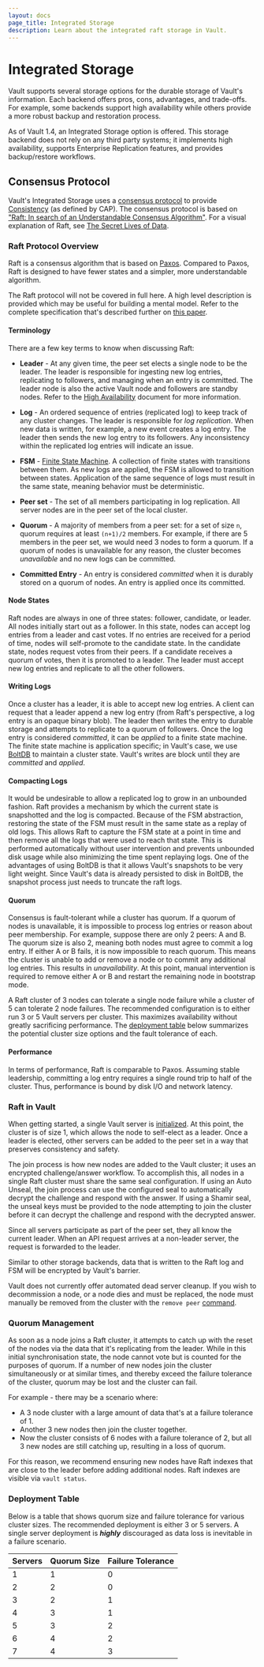 ```yaml
---
layout: docs
page_title: Integrated Storage
description: Learn about the integrated raft storage in Vault.
---
```


# Integrated Storage

Vault supports several storage options for the durable storage of Vault's
information. Each backend offers pros, cons, advantages, and trade-offs. For
example, some backends support high availability while others provide a more
robust backup and restoration process.

As of Vault 1.4, an Integrated Storage option is offered. This storage backend
does not rely on any third party systems; it implements high availability,
supports Enterprise Replication features, and provides backup/restore workflows.

## Consensus Protocol

Vault's Integrated Storage uses a [consensus
protocol](<https://en.wikipedia.org/wiki/Consensus_(computer_science)>) to provide
[Consistency](https://en.wikipedia.org/wiki/CAP_theorem) (as defined by CAP).
The consensus protocol is based on ["Raft: In search of an Understandable
Consensus Algorithm"](https://raft.github.io/raft.pdf). For a visual explanation
of Raft, see [The Secret Lives of Data](http://thesecretlivesofdata.com/raft).

### Raft Protocol Overview

Raft is a consensus algorithm that is based on
[Paxos](https://en.wikipedia.org/wiki/Paxos_%28computer_science%29). Compared
to Paxos, Raft is designed to have fewer states and a simpler, more
understandable algorithm.

The Raft protocol will not be covered in full here. A high level description is 
provided which may be useful for building a mental model. Refer to the 
complete specification that's described further on [this paper](https://raft.github.io/raft.pdf).

#### Terminology

There are a few key terms to know when discussing Raft:

- **Leader** - At any given time, the peer set elects a single node to be the leader.
The leader is responsible for ingesting new log entries, replicating to followers,
and managing when an entry is committed. The leader node is also the active Vault node and followers are standby nodes. Refer to the [High Availability](/docs/internals/high-availability#design-overview) document for more information.

- **Log** - An ordered sequence of entries (replicated log) to keep track of any cluster changes. The leader is responsible for _log replication_. When new data is written, for example, a new event creates a log entry. The leader then sends the new log entry to its followers. Any inconsistency within the replicated log entries will indicate an issue.

- **FSM** - [Finite State Machine](https://en.wikipedia.org/wiki/Finite-state_machine).
  A collection of finite states with transitions between them. As new logs
  are applied, the FSM is allowed to transition between states. Application of the
  same sequence of logs must result in the same state, meaning behavior must be deterministic.

- **Peer set** - The set of all members participating in log replication. All server nodes are in the peer set of the local cluster.

- **Quorum** - A majority of members from a peer set: for a set of size `n`,
  quorum requires at least `(n+1)/2` members. For example, if there are 5 members
  in the peer set, we would need 3 nodes to form a quorum. If a quorum of nodes is
  unavailable for any reason, the cluster becomes _unavailable_ and no new logs
  can be committed.

- **Committed Entry** - An entry is considered _committed_ when it is durably stored
  on a quorum of nodes. An entry is applied once its committed.

#### Node States

Raft nodes are always in one of three states: follower, candidate, or leader. All
nodes initially start out as a follower. In this state, nodes can accept log entries
from a leader and cast votes. If no entries are received for a period of time, nodes
will self-promote to the candidate state. In the candidate state, nodes request votes from their peers. If a candidate receives a quorum of votes, then it is promoted to a leader. The leader must accept new log entries and replicate to all the other followers.

#### Writing Logs

Once a cluster has a leader, it is able to accept new log entries. A client can
request that a leader append a new log entry (from Raft's perspective, a log entry
is an opaque binary blob). The leader then writes the entry to durable storage and
attempts to replicate to a quorum of followers. Once the log entry is considered
_committed_, it can be _applied_ to a finite state machine. The finite state machine
is application specific; in Vault's case, we use
[BoltDB](https://github.com/etcd-io/bbolt) to maintain a cluster state. Vault's writes
are block until they are _committed_ and _applied_.

#### Compacting Logs

It would be undesirable to allow a replicated log to grow in an unbounded
fashion. Raft provides a mechanism by which the current state is snapshotted and the
log is compacted. Because of the FSM abstraction, restoring the state of the FSM must
result in the same state as a replay of old logs. This allows Raft to capture the FSM
state at a point in time and then remove all the logs that were used to reach that
state. This is performed automatically without user intervention and prevents unbounded
disk usage while also minimizing the time spent replaying logs. One of the advantages of
using BoltDB is that it allows Vault's snapshots to be very light weight. Since
Vault's data is already persisted to disk in BoltDB, the snapshot process just
needs to truncate the raft logs.

#### Quorum

Consensus is fault-tolerant while a cluster has quorum.
If a quorum of nodes is unavailable, it is impossible to process log entries or reason
about peer membership. For example, suppose there are only 2 peers: A and B. The quorum
size is also 2, meaning both nodes must agree to commit a log entry. If either A or B
fails, it is now impossible to reach quorum. This means the cluster is unable to add
or remove a node or to commit any additional log entries. This results in
_unavailability_. At this point, manual intervention is required to remove
either A or B and restart the remaining node in bootstrap mode.

A Raft cluster of 3 nodes can tolerate a single node failure while a cluster
of 5 can tolerate 2 node failures. The recommended configuration is to either
run 3 or 5 Vault servers per cluster. This maximizes availability without
greatly sacrificing performance. The [deployment table](#deployment-table) below
summarizes the potential cluster size options and the fault tolerance of each.

#### Performance

In terms of performance, Raft is comparable to Paxos. Assuming stable leadership,
committing a log entry requires a single round trip to half of the cluster.
Thus, performance is bound by disk I/O and network latency.

### Raft in Vault

When getting started, a single Vault server is
[initialized](/docs/commands/operator/init/#operator-init). At this point, the
cluster is of size 1, which allows the node to self-elect as a leader. Once a
leader is elected, other servers can be added to the peer set in a way that
preserves consistency and safety.

The join process is how new nodes are added to the Vault cluster; it uses an
encrypted challenge/answer workflow. To accomplish this, all nodes in a single
Raft cluster must share the same seal configuration. If using an Auto Unseal, the
join process can use the configured seal to automatically decrypt the challenge
and respond with the answer. If using a Shamir seal, the unseal keys must be
provided to the node attempting to join the cluster before it can decrypt the
challenge and respond with the decrypted answer.

Since all servers participate as part of the peer set, they all know the current
leader. When an API request arrives at a non-leader server, the request is
forwarded to the leader.

Similar to other storage backends, data that is written to the Raft log and FSM
will be encrypted by Vault's barrier.

Vault does not currently offer automated dead server cleanup. If you wish to
decommission a node, or a node dies and must be replaced, the node must manually
be removed from the cluster with the `remove peer`
[command](/docs/commands/operator/raft#remove-peer).

### Quorum Management

As soon as a node joins a Raft cluster, it attempts to catch up with the reset 
of the nodes via the data that it's replicating from the leader. While in 
this initial synchronisation state, the node cannot vote but is counted for 
the purposes of quorum. If a number of new nodes join the cluster 
simultaneously or at similar times, and thereby exceed the failure
tolerance of the cluster, quorum may be lost and the cluster can fail.

For example - there may be a scenario where:

* A 3 node cluster with a large amount of data that's at a failure tolerance of 1.
* Another 3 new nodes then join the cluster together.
* Now the cluster consists of 6 nodes with a failure tolerance of 2, but all 3 new nodes are still catching up, resulting in a loss of quorum.

For this reason, we recommend ensuring new nodes have Raft indexes that are
close to the leader before adding additional nodes. Raft indexes are visible via
`vault status`.

### Deployment Table

Below is a table that shows quorum size and failure tolerance for various
cluster sizes. The recommended deployment is either 3 or 5 servers. A single
server deployment is _**highly**_ discouraged as data loss is inevitable in a
failure scenario.

<table class="table table-bordered table-striped">
  <thead>
    <tr>
      <th>Servers</th>
      <th>Quorum Size</th>
      <th>Failure Tolerance</th>
    </tr>
  </thead>
  <tbody>
    <tr>
      <td>1</td>
      <td>1</td>
      <td>0</td>
    </tr>
    <tr>
      <td>2</td>
      <td>2</td>
      <td>0</td>
    </tr>
    <tr class="warning">
      <td>3</td>
      <td>2</td>
      <td>1</td>
    </tr>
    <tr>
      <td>4</td>
      <td>3</td>
      <td>1</td>
    </tr>
    <tr class="warning">
      <td>5</td>
      <td>3</td>
      <td>2</td>
    </tr>
    <tr>
      <td>6</td>
      <td>4</td>
      <td>2</td>
    </tr>
    <tr>
      <td>7</td>
      <td>4</td>
      <td>3</td>
    </tr>
  </tbody>
</table>
